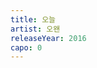 ```yaml
---
title: 오늘
artist: 오왠
releaseYear: 2016
capo: 0
---
```


<ScoreWrapper>
  <ScorePhrase
    phrase={{
      lyrics: '(전주)',
      chordList: [
        { name: 'E', position: 0 },
        { name: 'Am6', position: 4 },
        { name: 'AM7', position: 8 },
        { name: 'Am6', position: 12 },
      ],
    }}
  />
  <ScorePhrase
    phrase={{
      lyrics: ' 새벽4시 잠들지 않아',
      chordList: [
        { name: 'E', position: 0 },
        { name: 'G]', position: 4 },
        { name: 'C]m', position: 8 },
        { name: 'F]', position: 12 },
      ],
    }}
  />
  <ScorePhrase
    phrase={{
      lyrics: '돌아갈 수 없는 시간들을 생각하곤 해',
      chordList: [
        { name: 'F]m7', position: 0 },
        { name: 'B7', position: 11 },
        { name: 'E', position: 20 },
      ],
    }}
  />
  <ScorePhrase
    phrase={{
      lyrics: ' 습관처럼 마음이 아려와',
      chordList: [
        { name: 'E', position: 0 },
        { name: 'G]', position: 4 },
        { name: 'C]m', position: 10 },
        { name: 'F]', position: 13 },
      ],
    }}
  />
  <ScorePhrase
    phrase={{
      lyrics: '집으로 가는 길은 자꾸만 멀어지는데',
      chordList: [
        { name: 'F]m7', position: 0 },
        { name: 'B7', position: 11 },
        { name: 'E', position: 20 },
      ],
    }}
  />
  <ScorePhrase
    phrase={{
      lyrics: ' 저만치 멀^ 어지는',
      chordList: [
        { name: 'E', position: 0 },
        { name: 'G]', position: 3 },
        { name: 'C]m', position: 5 },
        { name: 'B', position: 8 },
        { name: 'A', position: 11 },
      ],
    }}
  />
  <ScorePhrase
    phrase={{
      lyrics: '찾을 수 없는 잡을 수 없는',
      chordList: [
        { name: 'F]m', position: 3 },
        { name: 'Am', position: 11 },
        { name: 'Am6', position: 16 },
      ],
    }}
  />
  <ScorePhrase
    phrase={{
      lyrics: 'Take it easy -',
      chordList: [
        { name: 'E', position: 8 },
        { name: 'G]', position: 12 },
        { name: 'C]m', position: 16 },
        { name: 'F]', position: 20 },
      ],
    }}
  />
  <ScorePhrase
    phrase={{
      lyrics: '나만 왜 이렇게 힘든 건가요',
      chordList: [
        { name: 'F]m7', position: 1 },
        { name: 'B7', position: 8 },
        { name: 'E', position: 15 },
      ],
    }}
  />
  <ScorePhrase
    phrase={{
      lyrics: '오늘 밤이',
      chordList: [
        { name: 'E', position: 3 },
        { name: 'G]', position: 7 },
        { name: 'C]m', position: 11 },
        { name: 'F]', position: 15 },
      ],
    }}
  />
  <ScorePhrase
    phrase={{
      lyrics: '왜 오늘의 나를 괴롭히죠',
      chordList: [
        { name: 'F]m7', position: 2 },
        { name: 'B7', position: 7 },
        { name: 'E', position: 13 },
      ],
    }}
  />
  <ScorePhrase
    phrase={{
      lyrics: ' 아무것도 한 게 없는 하루인데',
      chordList: [
        { name: 'C]m', position: 0 },
        { name: 'B', position: 6 },
        { name: 'A', position: 13 },
        { name: 'E', position: 17 },
      ],
    }}
  />
  <ScorePhrase
    phrase={{
      lyrics: ' 나는 왜 이렇게 눈치만 보고 있는 건지',
      chordList: [
        { name: 'C]m', position: 0 },
        { name: 'B', position: 8 },
        { name: 'A', position: 17 },
        { name: 'E', position: 22 },
      ],
    }}
  />
  <ScorePhrase
    phrase={{
      lyrics: ' 아쉬움은 나를 찾아 다가오네',
      chordList: [
        { name: 'C]m', position: 0 },
        { name: 'B', position: 6 },
        { name: 'A', position: 12 },
        { name: 'E', position: 16 },
      ],
    }}
  />
  <ScorePhrase
    phrase={{
      lyrics: ' 창문 밖은 벌써 따뜻한데',
      chordList: [
        { name: 'F#m', position: 4 },
        { name: 'Am', position: 16 },
        { name: 'Am6', position: 20 },
      ],
    }}
  />
  <ScorePhrase
    phrase={{
      lyrics: 'Take it easy -',
      chordList: [
        { name: 'E', position: 8 },
        { name: 'G]', position: 12 },
        { name: 'C]m', position: 16 },
        { name: 'F]', position: 20 },
      ],
    }}
  />
  <ScorePhrase
    phrase={{
      lyrics: '나만 왜 이렇게 힘든 건가요',
      chordList: [
        { name: 'F]m7', position: 1 },
        { name: 'B7', position: 8 },
        { name: 'E', position: 15 },
      ],
    }}
  />
  <ScorePhrase
    phrase={{
      lyrics: '오늘 밤이',
      chordList: [
        { name: 'E', position: 3 },
        { name: 'G]', position: 7 },
        { name: 'C]m', position: 11 },
        { name: 'F]', position: 15 },
      ],
    }}
  />
  <ScorePhrase
    phrase={{
      lyrics: '왜 오늘의 나를 괴롭히죠',
      chordList: [
        { name: 'F]m7', position: 2 },
        { name: 'B7', position: 7 },
        { name: 'E', position: 13 },
      ],
    }}
  />
</ScoreWrapper>
